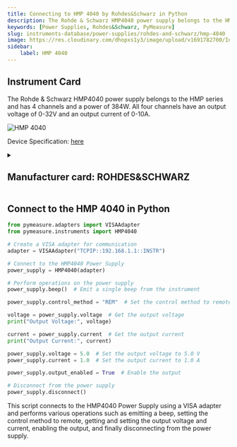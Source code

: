 ```yaml
---
title: Connecting to HMP 4040 by Rohdes&Schwarz in Python
description: The Rohde & Schwarz HMP4040 power supply belongs to the HMP series and has 4 channels and a power of 384W. All four channels have an output voltage of 0-32V and an output current of 0-10A.
keywords: [Power Supplies, Rohdes&Schwarz, PyMeasure] 
slug: instruments-database/power-supplies/rohdes-and-schwarz/hmp-4040 
image: https://res.cloudinary.com/dhopxs1y3/image/upload/v1691782700/Instruments/Power%20Supplies/HMP-4040/HMP-4040.jpg
sidebar:
    label: HMP 4040 
---
```



## Instrument Card

The Rohde & Schwarz HMP4040 power supply belongs to the HMP series and has 4 channels and a power of 384W. All four channels have an output voltage of 0-32V and an output current of 0-10A.

![HMP 4040](https://res.cloudinary.com/dhopxs1y3/image/upload/v1691782700/Instruments/Power%20Supplies/HMP-4040/HMP-4040.jpg)

Device Specification: [here](https://www.farnell.com/datasheets/3677014.pdf)

<details style={{ marginTop: "15px"}}>
<summary><h2 style={{display:'inline'}}>Manufacturer card: ROHDES&SCHWARZ</h2></summary>

![ROHDES&SCHWARZ](https://res.cloudinary.com/dhopxs1y3/image/upload/v1692806194/Instruments/Vendor%20Logos/RohdeSchwarz.png)

Rohde & Schwarz GmbH & Co KG is an international electronics group specializing in the fields of electronic test equipment, broadcast & media, cybersecurity, radiomonitoring and radiolocation, and radiocommunication.

- Headquarters: Munich, Germany
- Yearly Revenue (millions, USD): 2500
- Vendor Website: [here](https://www.rohde-schwarz.com/ca/home_48230.html)

</details>


<FeaturedInstrumentVideo category="POWER_SUPPLIES" />

## Connect to the HMP 4040 in Python





<Tabs>

<SectionsCard category="POWER_SUPPLIES" manufacturer="Rohdes&Schwarz"></SectionsCard>

<TabItem value="PyMeasure" label="PyMeasure">


```python
from pymeasure.adapters import VISAAdapter
from pymeasure.instruments import HMP4040

# Create a VISA adapter for communication
adapter = VISAAdapter("TCPIP::192.168.1.1::INSTR")

# Connect to the HMP4040 Power Supply
power_supply = HMP4040(adapter)

# Perform operations on the power supply
power_supply.beep()  # Emit a single beep from the instrument

power_supply.control_method = "REM"  # Set the control method to remote

voltage = power_supply.voltage  # Get the output voltage
print("Output Voltage:", voltage)

current = power_supply.current  # Get the output current
print("Output Current:", current)

power_supply.voltage = 5.0  # Set the output voltage to 5.0 V
power_supply.current = 1.0  # Set the output current to 1.0 A

power_supply.output_enabled = True  # Enable the output

# Disconnect from the power supply
power_supply.disconnect()
```

This script connects to the HMP4040 Power Supply using a VISA adapter and performs various operations such as emitting a beep, setting the control method to remote, getting and setting the output voltage and current, enabling the output, and finally disconnecting from the power supply.

</TabItem>
</Tabs>